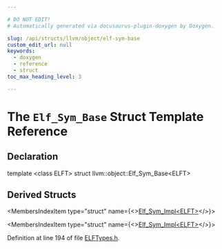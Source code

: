 ```yaml
---

# DO NOT EDIT!
# Automatically generated via docusaurus-plugin-doxygen by Doxygen.

slug: /api/structs/llvm/object/elf-sym-base
custom_edit_url: null
keywords:
  - doxygen
  - reference
  - struct
toc_max_heading_level: 3

---
```





# The `Elf_Sym_Base` Struct Template Reference

<DoxygenPage pluginConfig={pluginConfig}>



## Declaration

<CodeBlock>template &lt;class ELFT&gt;
struct llvm::object::Elf_Sym_Base&lt;ELFT&gt;</CodeBlock>

## Derived Structs

<MembersIndex>

<MembersIndexItem
  type="struct"
  name={<><a href="/docs/api/structs/llvm/object/elf-sym-impl">Elf&#95;Sym&#95;Impl&lt;ELFT&gt;</a></>}>
</MembersIndexItem>

<MembersIndexItem
  type="struct"
  name={<><a href="/docs/api/structs/llvm/object/elf-sym-impl">Elf&#95;Sym&#95;Impl&lt;ELFT&gt;</a></>}>
</MembersIndexItem>

</MembersIndex>


Definition at line 194 of file <a href="/docs/api/files/include/include/llvm/include/llvm/object/elftypes-h">ELFTypes.h</a>.

</DoxygenPage>
